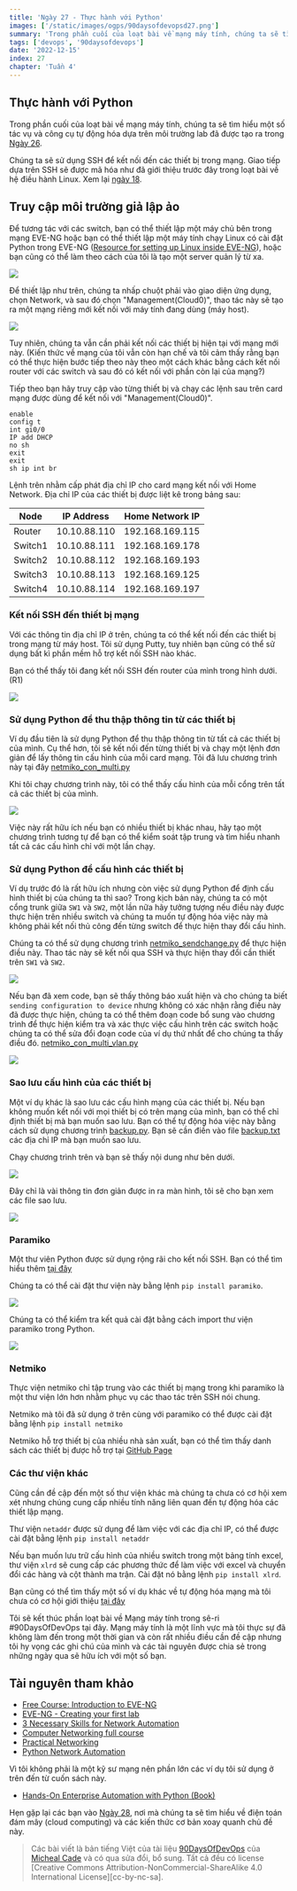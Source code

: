 ```yaml
---
title: 'Ngày 27 - Thực hành với Python'
images: ['/static/images/ogps/90daysofdevopsd27.png']
summary: 'Trong phần cuối của loạt bài về mạng máy tính, chúng ta sẽ tìm hiểu một số tác vụ và công cụ tự động hóa dựa trên môi trường lab đã được tạo ra'
tags: ['devops', '90daysofdevops']
date: '2022-12-15'
index: 27
chapter: 'Tuần 4'
---
```


<TOCInline toc={props.toc} asDisclosure />

## Thực hành với Python

Trong phần cuối của loạt bài về mạng máy tính, chúng ta sẽ tìm hiểu một số tác vụ và công cụ tự động hóa dựa trên môi trường lab đã được tạo ra trong [Ngày 26](/courses/90-ngay-devops/ngay-26-xay-dung-lab).

Chúng ta sẽ sử dụng SSH để kết nối đến các thiết bị trong mạng. Giao tiếp dựa trên SSH sẽ được mã hóa như đã giới thiệu trước đây trong loạt bài về hệ điều hành Linux. Xem lại [ngày 18](/courses/90-ngay-devops/ngay-18-ssh-va-may-chu-web-lamp-stack).

## Truy cập môi trường giả lập ảo

Để tương tác với các switch, bạn có thể thiết lập một máy chủ bên trong mạng EVE-NG hoặc bạn có thể thiết lập một máy tính chạy Linux có cài đặt Python trong EVE-NG ([Resource for setting up Linux inside EVE-NG](https://www.youtube.com/watch?v=3Qstk3zngrY)), hoặc bạn cũng có thể làm theo cách của tôi là tạo một server quản lý từ xa.

![](/static/images/assets/Day27_Networking3.png)

Để thiết lập như trên, chúng ta nhấp chuột phải vào giao diện ứng dụng, chọn Network, và sau đó chọn "Management(Cloud0)", thao tác này sẽ tạo ra một mạng riêng mới kết nối với máy tính đang dùng (máy host).

![](/static/images/assets/Day27_Networking4.png)

Tuy nhiên, chúng ta vẫn cần phải kết nối các thiết bị hiện tại với mạng mới này. (Kiến thức về mạng của tôi vẫn còn hạn chế và tôi cảm thấy rằng bạn có thể thực hiện bước tiếp theo này theo một cách khác bằng cách kết nối router với các switch và sau đó có kết nối với phần còn lại của mạng?)

Tiếp theo bạn hãy truy cập vào từng thiết bị và chạy các lệnh sau trên card mạng được dùng để kết nối với "Management(Cloud0)".

```
enable
config t
int gi0/0
IP add DHCP
no sh
exit
exit
sh ip int br
```

Lệnh trên nhằm cấp phát địa chỉ IP cho card mạng kết nối với Home Network. Địa chỉ IP của các thiết bị được liệt kê trong bảng sau:

| Node    | IP Address   | Home Network IP |
| ------- | ------------ | --------------- |
| Router  | 10.10.88.110 | 192.168.169.115 |
| Switch1 | 10.10.88.111 | 192.168.169.178 |
| Switch2 | 10.10.88.112 | 192.168.169.193 |
| Switch3 | 10.10.88.113 | 192.168.169.125 |
| Switch4 | 10.10.88.114 | 192.168.169.197 |

### Kết nối SSH đến thiết bị mạng

Với các thông tin địa chỉ IP ở trên, chúng ta có thể kết nối đến các thiết bị trong mạng từ máy host. Tôi sử dụng Putty, tuy nhiên bạn cũng có thể sử dụng bất kì phần mềm hỗ trợ kết nối SSH nào khác.

Bạn có thể thấy tôi đang kết nối SSH đến router của mình trong hình dưới. (R1)

![](/static/images/assets/Day27_Networking5.png)

### Sử dụng Python để thu thập thông tin từ các thiết bị

Ví dụ đầu tiên là sử dụng Python để thu thập thông tin từ tất cả các thiết bị của mình. Cụ thể hơn, tôi sẽ kết nối đến từng thiết bị và chạy một lệnh đơn giản để lấy thông tin cấu hình của mỗi card mạng. Tôi đã lưu chương trình này tại đây [netmiko_con_multi.py](https://github.com/vntechies/90DaysOfDevOps/tree/main/2022/Days/Networking/netmiko_con_multi.py)

Khi tôi chạy chương trình này, tôi có thể thấy cấu hình của mỗi cổng trên tất cả các thiết bị của mình.

![](/static/images/assets/Day27_Networking6.png)

Việc này rất hữu ích nếu bạn có nhiều thiết bị khác nhau, hãy tạo một chương trình tương tự để bạn có thể kiểm soát tập trung và tìm hiểu nhanh tất cả các cấu hình chỉ với một lần chạy.

### Sử dụng Python để cấu hình các thiết bị

Ví dụ trước đó là rất hữu ích nhưng còn việc sử dụng Python để định cấu hình thiết bị của chúng ta thì sao? Trong kịch bản này, chúng ta có một cổng trunk giữa `SW1` và `SW2`, một lần nữa hãy tưởng tượng nếu điều này được thực hiện trên nhiều switch và chúng ta muốn tự động hóa việc này mà không phải kết nối thủ công đến từng switch để thực hiện thay đổi cấu hình.

Chúng ta có thể sử dụng chương trình [netmiko_sendchange.py](https://github.com/vntechies/90DaysOfDevOps/tree/main/2022/Days/Networking/netmiko_sendchange.py) để thực hiện điều này. Thao tác này sẽ kết nối qua SSH và thực hiện thay đổi cần thiết trên `SW1` và `SW2`.

![](/static/images/assets/Day27_Networking7.png)

Nếu bạn đã xem code, bạn sẽ thấy thông báo xuất hiện và cho chúng ta biết `sending configuration to device` nhưng không có xác nhận rằng điều này đã được thực hiện, chúng ta có thể thêm đoạn code bổ sung vào chương trình để thực hiện kiểm tra và xác thực việc cấu hình trên các switch hoặc chúng ta có thể sửa đổi đoạn code của ví dụ thứ nhất để cho chúng ta thấy điều đó. [netmiko_con_multi_vlan.py](https://github.com/vntechies/90DaysOfDevOps/tree/main/2022/Days/Networking/netmiko_con_multi_vlan.py)

![](Images/Day27_Networking8.png)

### Sao lưu cấu hình của các thiết bị

Một ví dụ khác là sao lưu các cấu hình mạng của các thiết bị. Nếu bạn không muốn kết nối với mọi thiết bị có trên mạng của mình, bạn có thể chỉ định thiết bị mà bạn muốn sao lưu. Bạn có thể tự động hóa việc này bằng cách sử dụng chương trình [backup.py](https://github.com/vntechies/90DaysOfDevOps/tree/main/2022/Days/Networking/backup.py). Bạn sẽ cần điền vào file [backup.txt](https://github.com/vntechies/90DaysOfDevOps/tree/main/2022/Days/Networking/backup.txt) các địa chỉ IP mà bạn muốn sao lưu.

Chạy chương trình trên và bạn sẽ thấy nội dung như bên dưới.

![](/static/images/assets/Day27_Networking9.png)

Đây chỉ là vài thông tin đơn giản được in ra màn hình, tôi sẽ cho bạn xem các file sao lưu.

![](/static/images/assets/Day27_Networking10.png)

### Paramiko

Một thư viên Python được sử dụng rộng rãi cho kết nối SSH. Bạn có thể tìm hiểu thêm [tại đây](https://github.com/paramiko/paramiko)

Chúng ta có thể cài đặt thư viện này bằng lệnh `pip install paramiko`.

![](/static/images/assets/Day27_Networking1.png)

Chúng ta có thể kiểm tra kết quả cài đặt bằng cách import thư viện paramiko trong Python.

![](/static/images/assets/Day27_Networking2.png)

### Netmiko

Thực viện netmiko chỉ tập trung vào các thiết bị mạng trong khi paramiko là một thư viện lớn hơn nhằm phục vụ các thao tác trên SSH nói chung.

Netmiko mà tôi đã sử dụng ở trên cùng với paramiko có thể được cài đặt bằng lệnh `pip install netmiko`

Netmiko hỗ trợ thiết bị của nhiều nhà sản xuất, bạn có thể tìm thấy danh sách các thiết bị được hỗ trợ tại [GitHub Page](https://github.com/ktbyers/netmiko#supports)

### Các thư viện khác

Cũng cần đề cập đến một số thư viện khác mà chúng ta chưa có cơ hội xem xét nhưng chúng cung cấp nhiều tính năng liên quan đến tự động hóa các thiết lập mạng.

Thư viện `netaddr` được sử dụng để làm việc với các địa chỉ IP, có thể được cài đặt bằng lệnh `pip install netaddr`

Nếu bạn muốn lưu trữ cấu hình của nhiều switch trong một bảng tính excel, thư viện `xlrd` sẽ cung cấp các phương thức để làm việc với excel và chuyển đổi các hàng và cột thành ma trận. Cài đặt nó bằng lệnh `pip install xlrd`.

Bạn cũng có thể tìm thấy một số ví dụ khác về tự động hóa mạng mà tôi chưa có cơ hội giới thiệu [tại đây](https://github.com/ktbyers/pynet/tree/master/presentations/dfwcug/examples)

Tôi sẽ kết thúc phần loạt bài về Mạng máy tính trong sê-ri #90DaysOfDevOps tại đây. Mạng máy tính là một lĩnh vực mà tôi thực sự đã không làm đến trong một thời gian và còn rất nhiều điều cần đề cập nhưng tôi hy vọng các ghi chú của mình và các tài nguyên được chia sẻ trong những ngày qua sẽ hữu ích với một số bạn.

## Tài nguyên tham khảo

- [Free Course: Introduction to EVE-NG](https://www.youtube.com/watch?v=g6B0f_E0NMg)
- [EVE-NG - Creating your first lab](https://www.youtube.com/watch?v=9dPWARirtK8)
- [3 Necessary Skills for Network Automation](https://www.youtube.com/watch?v=KhiJ7Fu9kKA&list=WL&index=122&t=89s)
- [Computer Networking full course](https://www.youtube.com/watch?v=IPvYjXCsTg8)
- [Practical Networking](http://www.practicalnetworking.net/)
- [Python Network Automation](https://www.youtube.com/watch?v=xKPzLplPECU&list=WL&index=126)

Vì tôi không phải là một kỹ sư mạng nên phần lớn các ví dụ tôi sử dụng ở trên đến từ cuốn sách này.

- [Hands-On Enterprise Automation with Python (Book)](https://www.packtpub.com/product/hands-on-enterprise-automation-with-python/9781788998512)

Hẹn gặp lại các bạn vào [Ngày 28](/courses/90-ngay-devops/ngay-28-buc-tranh-toan-canh-devops-va-cloud), nơi mà chúng ta sẽ tìm hiểu về điện toán đám mây (cloud computing) và các kiến thức cơ bản xoay quanh chủ đề này.

> Các bài viết là bản tiếng Việt của tài liệu [90DaysOfDevOps](https://github.com/MichaelCade/90DaysOfDevOps/tree/main/Days) của [Micheal Cade](https://twitter.com/MichaelCade1) và có qua sửa đổi, bổ sung. Tất cả đều có license [Creative Commons Attribution-NonCommercial-ShareAlike 4.0 International License][cc-by-nc-sa].
